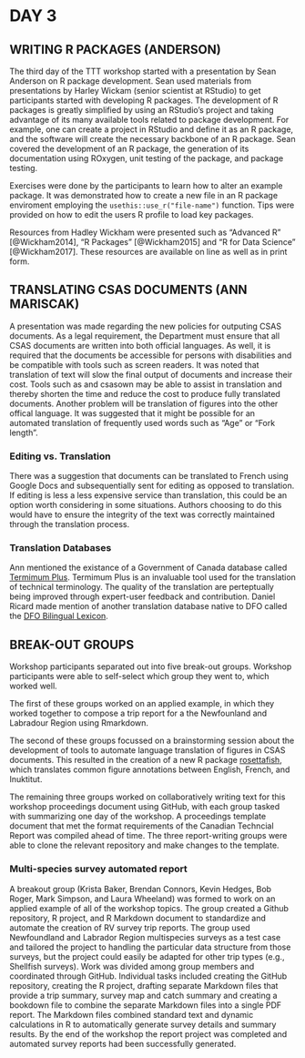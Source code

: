 # DAY 3

## WRITING R PACKAGES (ANDERSON)

The third day of the TTT workshop started with a presentation by Sean Anderson on R package development.
Sean used materials from presentations by Harley Wickam (senior scientist at RStudio) to get participants started with developing R packages.
The development of R packages is greatly simplified by using an RStudio's project and taking advantage of its many available tools related to package development.
For example, one can create a project in RStudio and define it as an R package, and the software will create the necessary backbone of an R package.
Sean covered the development of an R package, the generation of its documentation using ROxygen, unit testing of the package, and package testing.

Exercises were done by the participants to learn how to alter an example package.
It was demonstrated how to create a new file in an R package enviroment employing the `usethis::use_r("file-name")` function.
Tips were provided on how to edit the users R profile to load key packages.

Resources from Hadley Wickham were presented such as "Advanced R" [@Wickham2014], "R Packages" [@Wickham2015] and "R for Data Science" [@Wickham2017].
These resources are available on line as well as in print form.

## TRANSLATING CSAS DOCUMENTS (ANN MARISCAK)

A presentation was made regarding the new policies for outputing CSAS documents.
As a legal requirement, the Department must ensure that all CSAS documents are written into both official languages.
As well, it is required that the documents be accessible for persons with disabilities and be compatible with tools such as screen readers.
It was noted that translation of text will slow the final output of documents and increase their cost.
Tools such as \LaTeX and csasown may be able to assist in translation and thereby shorten the time and reduce the cost to produce fully translated documents.
Another problem will be translation of figures into the other offical language.
It was suggested that it might be possible for an automated translation of frequently used words such as "Age" or "Fork length".

### Editing vs. Translation

There was a suggestion that documents can be translated to French using Google Docs and subsequentially sent for editing as opposed to translation.
If editing is less a less expensive service than translation, this could be an option worth considering in some situations.
Authors choosing to do this would have to ensure the integrity of the text was correctly maintained through the translation process.

### Translation Databases

Ann mentioned the existance of a Government of Canada database called [Termimum Plus](https://www.btb.termiumplus.gc.ca/tpv2alpha/alpha-eng.html?lang=eng).
Termimum Plus is an invaluable tool used for the translation of technical terminology.
The quality of the translation are perteptually being improved through expert-user feedback and contribution.
Daniel Ricard made mention of another translation database native to DFO called the [DFO Bilingual Lexicon](http://address-needed.com).

## BREAK-OUT GROUPS

Workshop participants separated out into five break-out groups.
Workshop participants were able to self-select which group they went to, which worked well.

The first of these groups worked on an applied example, in which they worked together to compose a trip report for a the Newfounland and Labradour Region using Rmarkdown.

The second of these groups focussed on a brainstorming session about the development of tools to automate language translation of figures in CSAS documents.
This resulted in the creation of a new R package [rosettafish](https://github.com/pbs-assess/rosettafish), which translates common figure annotations between English, French, and Inuktitut.

The remaining three groups worked on collaboratively writing text for this workshop proceedings document using GitHub, with each group tasked with summarizing one day of the workshop.
A proceedings template document that met the format requirements of the Canadian Techncial Report was compiled ahead of time.
The three report-writing groups were able to clone the relevant repository and make changes to the template.

### Multi-species survey automated report

A breakout group (Krista Baker, Brendan Connors, Kevin Hedges, Bob Roger, Mark
Simpson, and Laura Wheeland) was formed to work on an applied example of all of
the workshop topics.
The group created a Github repository, R project, and R Markdown document to standardize and automate the creation of RV survey trip reports.
The group used Newfoundland and Labrador Region multispecies surveys as a test case and tailored the project to handling the particular data structure from those surveys, but the project could easily be adapted for other trip types (e.g., Shellfish surveys).
Work was divided among group members and coordinated through GitHub.
Individual tasks included creating the GitHub repository, creating the R project, drafting separate Markdown files that provide a trip summary, survey map and catch summary and creating a bookdown file to combine the separate Markdown files into a single PDF report.
The Markdown files combined standard text and dynamic calculations in R to automatically generate survey details and summary results.
By the end of the workshop the report project was completed and automated survey reports had been successfully generated.
